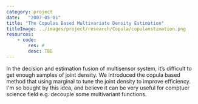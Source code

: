 ```yaml
---
category: project
date:   "2007-05-01"
title: "The Copulas Based Multivariate Density Estimation"
titleImage: ../images/project/research/Copula/copulaestimation.png
resources:
    - code:
        res: #
        desc: TBD
---
```


In the decision and estimation fusion of multisensor system, it’s difficult to get enough samples of joint density. We introduced the copula based method that using marginal to tune the joint density to improve efficiency. I'm so bought by this idea, and believe it can be very useful for comptuer science field e.g. decouple some multivariant functions.
